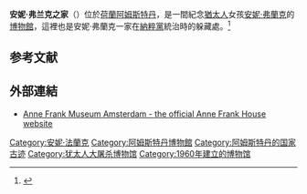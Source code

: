 {{Infobox Museum
 |name          = Anne Frank Huis<br>安妮·弗兰克之家
 |image         = AnneFrankMuseum.jpg
 |imagesize     = 250
 |caption       = 
 |map_type      = 
 |map_caption   = 
 |latitude      = 
 |longitude     = 
 |established   = 1635年（住宅）<br />1960年（博物館）
 |dissolved     = 
 |location      = {{NET}}[[阿姆斯特丹|阿姆斯特丹]]<br />王子運河 265–267
 |type          = 紀念博物館
 |visitors      = 1,195,456（2013）<ref name=2013annualreport>{{cite web|title=Anne Frank House: Annual Report 2013; Anne Frank House Museum|url=http://www.annefrank.org/en/News/Annual-Report-2013/Museum/Anne-Frank-House/|publisher=Anne Frank Stichting|accessdate=2015-01-01}}</ref>
 |director      = 
 |curator       = 
 |publictransit = 13,14,17號電車、170,172,174號巴士<ref name=openinginfo>{{cite web|title=The Anne Frank House: Opening hours, prices, location|url=http://www.annefrank.org/en/Museum/Practical-information/Opening-hours-prices-and-location1/|publisher=Anne Frank Stichting|accessdate=2015-01-01|archive-date=2018-07-08|archive-url=https://web.archive.org/web/20180708213353/http://www.annefrank.org/en/Museum/Practical-information/Opening-hours-prices-and-location1/|dead-url=no}}</ref>
 |website       = [http://www.annefrank.org/ www.annefrank.org]
}}
{{The Holocaust sidebar}}

'''安妮·弗兰克之家'''（{{lang-nl|'''Anne Frank Huis'''}}）位於[[荷蘭|荷蘭]][[阿姆斯特丹|阿姆斯特丹]]，是一間紀念[[猶太人|猶太人]]女孩[[安妮·弗蘭克|安妮·弗蘭克]]的[[博物館|博物館]]，這裡也是安妮·弗蘭克一家在[[納粹黨|納粹黨]]統治時的躲藏處。<ref>{{Cite news|url=http://www.civilmedia.tw/archives/60761|title=老掉牙的納粹報導 如何走進世界大戰、暴力和大屠殺的深度旅遊？|last=|first=|date=2017-02-21|work=|newspaper=公民行動影音紀錄資料庫|accessdate=2017-03-14|language=zh-TW|archive-date=2021-02-16|archive-url=https://web.archive.org/web/20210216124959/https://www.civilmedia.tw/archives/60761|dead-url=no}}</ref>

==参考文献==
{{reflist}}

== 外部連結 ==
* [http://www.annefrank.org/ Anne Frank Museum Amsterdam - the official Anne Frank House website] {{Wayback|url=http://www.annefrank.org/ |date=20091004022013 }}

{{Authority control}}
[[Category:安妮·法蘭克|Category:安妮·法蘭克]]
[[Category:阿姆斯特丹博物館|Category:阿姆斯特丹博物館]]
[[Category:阿姆斯特丹的国家古迹|Category:阿姆斯特丹的国家古迹]]
[[Category:犹太人大屠杀博物馆|Category:犹太人大屠杀博物馆]]
[[Category:1960年建立的博物馆|Category:1960年建立的博物馆]]